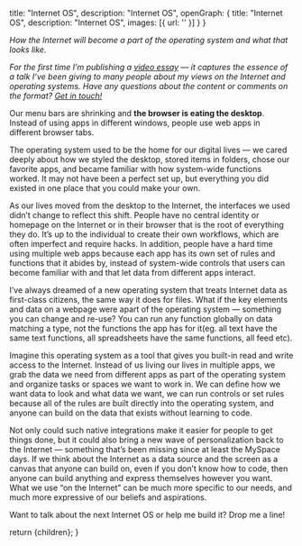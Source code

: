 
  title: "Internet OS",
  description: "Internet OS",
  openGraph: {
    title: "Internet OS",
    description: "Internet OS",
    images: [{ url: '' }]
  }
}

*How the Internet will become a part of the operating system and what that looks like.*

<YouTube videoId="IpbvRUdLY_U" />

_For the first time I’m publishing a [video essay](https://www.youtube.com/watch?v=IpbvRUdLY_U) — it captures the essence of a talk I’ve been giving to many people about my views on the Internet and operating systems. Have any questions about the content or comments on the format? [Get in touch!](https://dylansteck.com/)_

Our menu bars are shrinking and **the browser is eating the desktop**. Instead of using apps in different windows, people use web apps in different browser tabs.

The operating system used to be the home for our digital lives — we cared deeply about how we styled the desktop, stored items in folders, chose our favorite apps, and became familiar with how system-wide functions worked. It may not have been a perfect set up, but everything you did existed in one place that you could make your own.

As our lives moved from the desktop to the Internet, the interfaces we used didn’t change to reflect this shift. People have no central identity or homepage on the Internet or in their browser that is the root of everything they do. It’s up to the individual to create their own workflows, which are often imperfect and require hacks. In addition, people have a hard time using multiple web apps because each app has its own set of rules and functions that it abides by, instead of system-wide controls that users can become familiar with and that let data from different apps interact.

I’ve always dreamed of a new operating system that treats Internet data as first-class citizens, the same way it does for files. What if the key elements and data on a webpage were apart of the operating system — something you can change and re-use? You can run any function globally on data matching a type, not the functions the app has for it(eg. all text have the same text functions, all spreadsheets have the same functions, all feed etc).

Imagine this operating system as a tool that gives you built-in read and write access to the Internet. Instead of us living our lives in multiple apps, we grab the data we need from different apps as part of the operating system and organize tasks or spaces we want to work in. We can define how we want data to look and what data we want, we can run controls or set rules because all of the rules are built directly into the operating system, and anyone can build on the data that exists without learning to code.

Not only could such native integrations make it easier for people to get things done, but it could also bring a new wave of personalization back to the Internet — something that’s been missing since at least the MySpace days. If we think about the Internet as a data source and the screen as a canvas that anyone can build on, even if you don’t know how to code, then anyone can build anything and express themselves however you want. What we use “on the Internet” can be much more specific to our needs, and much more expressive of our beliefs and aspirations.

Want to talk about the next Internet OS or help me build it? Drop me a line!

  return <MdxLayout>{children}</MdxLayout>;
}